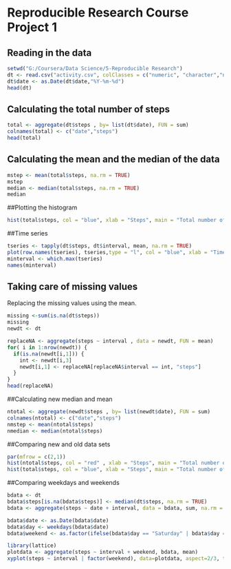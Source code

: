 
# Reproducible Research Course Project 1

## Reading in the data

```r
setwd("G:/Coursera/Data Science/5-Reproducible Research")
dt <- read.csv("activity.csv", colClasses = c("numeric", "character","numeric"))
dt$date <- as.Date(dt$date,"%Y-%m-%d")
head(dt)
```


## Calculating the total number of steps
```r
total <- aggregate(dt$steps , by= list(dt$date), FUN = sum)
colnames(total) <- c("date","steps")
head(total)
```

## Calculating the mean and the median of the data
```r
mstep <- mean(total$steps, na.rm = TRUE)
mstep
median <- median(total$steps, na.rm = TRUE)
median
```

##Plotting the histogram
```r
hist(total$steps, col = "blue", xlab = "Steps", main = "Total number of steps per day")
```

##Time series
```r
tseries <- tapply(dt$steps, dt$interval, mean, na.rm = TRUE)
plot(row.names(tseries), tseries,type = "l", col = "blue", xlab = "Time Interval" , ylab = "Average Steps")
minterval <- which.max(tseries)
names(minterval)
```

## Taking care of missing values

Replacing the missing values using the mean.

```r
missing <-sum(is.na(dt$steps))
missing
newdt <- dt

replaceNA <- aggregate(steps ~ interval , data = newdt, FUN = mean)
for( i in 1:nrow(newdt)) {
  if(is.na(newdt[i,1])) {
    int <- newdt[i,3]
    newdt[i,1] <- replaceNA[replaceNA$interval == int, "steps"]
  }
}
head(replaceNA)
```
##Calculating new median and mean

```r
ntotal <- aggregate(newdt$steps , by= list(newdt$date), FUN = sum)
colnames(ntotal) <- c("date","steps")
nmstep <- mean(ntotal$steps)
nmedian <- median(ntotal$steps)
```

##Comparing new and old data sets
```r
par(mfrow = c(2,1))
hist(ntotal$steps, col = "red" , xlab = "Steps", main = "Total number of steps per days")
hist(total$steps, col = "blue", xlab = "Steps", main = "Total number of steps per day")
```

##Comparing weekdays and weekends

```r
bdata <- dt
bdata$steps[is.na(bdata$steps)] <- median(dt$steps, na.rm = TRUE)
bdata <- aggregate(steps ~ date + interval, data = bdata, sum, na.rm = TRUE)

bdata$date <- as.Date(bdata$date)    
bdata$day <- weekdays(bdata$date)
bdata$weekend <- as.factor(ifelse(bdata$day == "Saturday" | bdata$day == "Sunday", "weekend", "weekday"))

library(lattice)
plotdata <- aggregate(steps ~ interval + weekend, bdata, mean)
xyplot(steps ~ interval | factor(weekend), data=plotdata, aspect=2/3, type="l" ,layout = c(1,2))
```
